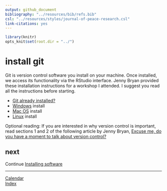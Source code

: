 ```yaml
---
output: github_document
bibliography: "../resources/bib/refs.bib" 
csl: "../resources/styles/journal-of-peace-research.csl"
link-citations: yes
---
```


```r
library(knitr)
opts_knit$set(root.dir = "../")
```

# install git

Git is version control software you install on your machine. Once installed, we access its functionality via the RStudio interface. Jenny Bryan provided these installation instructions for a workshop I attended. I suggest you read all the instructions before starting. 

- [Git already installed?](http://happygitwithr.com/install-git.html#git-already-installed) 
- [Windows](http://happygitwithr.com/install-git.html#install-git-windows) install 
- [Mac OS](http://happygitwithr.com/install-git.html#mac-os) install 
- [Linux](http://happygitwithr.com/install-git.html#linux) install 


Optional reading: If you are interested in why version control is important, read sections 1 and 2 of the following article by Jenny Bryan, [Excuse me, do you have a moment to talk about version control?](https://dx.doi.org/10.7287%2Fpeerj.preprints.3159v2) 

## next

Continue [Installing software](cm501_software-start.md)     

---  
[Calendar](../README.md#calendar)    
[Index](../README.md#index)    
